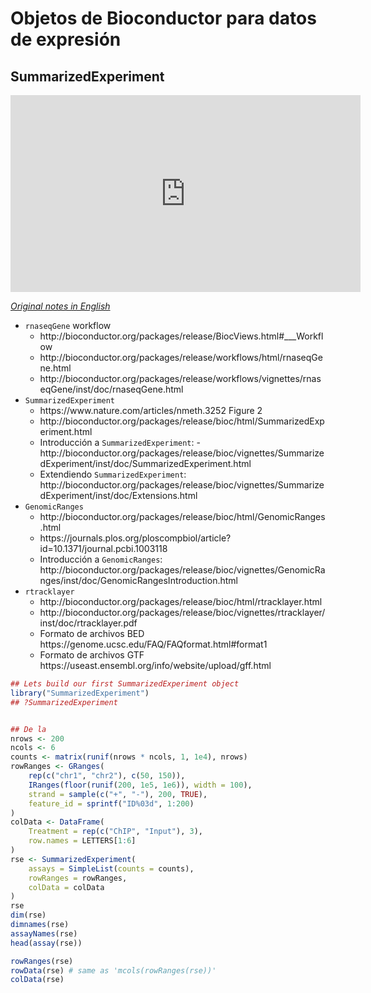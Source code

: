 # Objetos de Bioconductor para datos de expresión

## SummarizedExperiment

<iframe width="560" height="315" src="https://www.youtube.com/embed/lqxtgpD-heM" frameborder="0" allow="accelerometer; autoplay; clipboard-write; encrypted-media; gyroscope; picture-in-picture" allowfullscreen></iframe>

[_Original notes in English_](https://docs.google.com/document/d/1umDODmdQldf5w2lNDoFe-unmezHPonpCiKD270VwkrQ/edit?usp=sharing)

* `rnaseqGene` workflow
    - http://bioconductor.org/packages/release/BiocViews.html#___Workflow
    - http://bioconductor.org/packages/release/workflows/html/rnaseqGene.html
    - http://bioconductor.org/packages/release/workflows/vignettes/rnaseqGene/inst/doc/rnaseqGene.html

* `SummarizedExperiment`
    - https://www.nature.com/articles/nmeth.3252 Figure 2
    - http://bioconductor.org/packages/release/bioc/html/SummarizedExperiment.html
    - Introducción a `SummarizedExperiment`:     - http://bioconductor.org/packages/release/bioc/vignettes/SummarizedExperiment/inst/doc/SummarizedExperiment.html
    - Extendiendo `SummarizedExperiment`: http://bioconductor.org/packages/release/bioc/vignettes/SummarizedExperiment/inst/doc/Extensions.html

* `GenomicRanges`
    - http://bioconductor.org/packages/release/bioc/html/GenomicRanges.html
    - https://journals.plos.org/ploscompbiol/article?id=10.1371/journal.pcbi.1003118
    - Introducción a `GenomicRanges`: http://bioconductor.org/packages/release/bioc/vignettes/GenomicRanges/inst/doc/GenomicRangesIntroduction.html

* `rtracklayer`
    - http://bioconductor.org/packages/release/bioc/html/rtracklayer.html
    - http://bioconductor.org/packages/release/bioc/vignettes/rtracklayer/inst/doc/rtracklayer.pdf
    - Formato de archivos BED https://genome.ucsc.edu/FAQ/FAQformat.html#format1
    - Formato de archivos GTF https://useast.ensembl.org/info/website/upload/gff.html
    
```r
## Lets build our first SummarizedExperiment object
library("SummarizedExperiment")
## ?SummarizedExperiment


## De la
nrows <- 200
ncols <- 6
counts <- matrix(runif(nrows * ncols, 1, 1e4), nrows)
rowRanges <- GRanges(
    rep(c("chr1", "chr2"), c(50, 150)),
    IRanges(floor(runif(200, 1e5, 1e6)), width = 100),
    strand = sample(c("+", "-"), 200, TRUE),
    feature_id = sprintf("ID%03d", 1:200)
)
colData <- DataFrame(
    Treatment = rep(c("ChIP", "Input"), 3),
    row.names = LETTERS[1:6]
)
rse <- SummarizedExperiment(
    assays = SimpleList(counts = counts),
    rowRanges = rowRanges,
    colData = colData
)
rse
dim(rse)
dimnames(rse)
assayNames(rse)
head(assay(rse))

rowRanges(rse)
rowData(rse) # same as 'mcols(rowRanges(rse))'
colData(rse)
```

